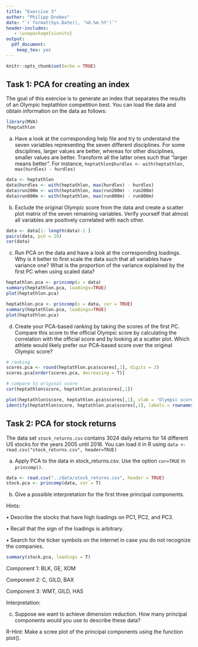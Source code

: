 ```yaml
---
title: "Exercise 3"
author: "Philipp Drebes"
date: "`r format(Sys.Date(), '%d.%m.%Y')`"
header-includes:
   - \usepackage{siunitx}
output:
  pdf_document:
    keep_tex: yes
---
```


```r
knitr::opts_chunk$set(echo = TRUE)
```

## Task 1: PCA for creating an index

The goal of this exercise is to generate an index that separates the results of an Olympic heptathlon competition best. You can load the data and obtain information on the data as follows:

```r
library(MVA)
?heptathlon
```

a) Have a look at the corresponding help file and try to understand the seven variables representing the seven different disciplines. For some disciplines, larger values are better, whereas for other disciplines, smaller values are better. Transform all the latter ones such that "larger means better". For instance, `heptathlon$hurdles <- with(heptathlon, max(hurdles) - hurdles)`

```r
data <- heptathlon
data$hurdles <- with(heptathlon, max(hurdles) - hurdles)
data$run200m <- with(heptathlon, max(run200m) - run200m)
data$run800m <- with(heptathlon, max(run800m) - run800m)
```

b) Exclude the original Olympic score from the data and create a scatter plot matrix of the seven remaining variables. Verify yourself that almost all variables are positively correlated with each other.

```r
data <- data[1: length(data)-1 ]
pairs(data, pch = 19)
cor(data)
```

c) Run PCA on the data and have a look at the corresponding loadings. Why is it better to first scale the data such that all variables have variance one? What is the proportion of the variance explained by the first PC when using scaled data?

```r
heptathlon.pca <- princomp(x = data)
summary(heptathlon.pca, loadings=TRUE)
plot(heptathlon.pca)

heptathlon.pca <- princomp(x = data, cor = TRUE)
summary(heptathlon.pca, loadings=TRUE)
plot(heptathlon.pca)
```

d) Create your PCA-based ranking by taking the scores of the first PC. Compare this score to the official Olympic score by calculating the correlation with the official score and by looking at a scatter plot. Which athlete would likely prefer our PCA-based score over the original Olympic score?

```r
# ranking
scores.pca <- round(heptathlon.pca$scores[,1], digits = 2)
scores.pca[order(scores.pca, decreasing = T)]

# compare to original score
cor(heptathlon$score, heptathlon.pca$scores[,1])

plot(heptathlon$score, heptathlon.pca$scores[,1], xlab = 'Olympic score', ylab = 'PCA score')
identify(heptathlon$score, heptathlon.pca$scores[,1], labels = rownames(heptathlon))
```

## Task 2: PCA for stock returns

The data set `stock_returns.csv` contains 3024 daily returns for 14 different US stocks for the years 2005 until 2016. You can load it in R using `data <- read.csv("stock_returns.csv", header=TRUE)`

a) Apply PCA to the data in stock_returns.csv. Use the option `cor=TRUE` in `princomp()`.

```r
data <- read.csv("../data/stock_returns.csv", header = TRUE)
stock.pca <- princomp(data, cor = T)
```

b) Give a possible interpretation for the first three principal components.

Hints:

• Describe the stocks that have high loadings on PC1, PC2, and PC3.

• Recall that the sign of the loadings is arbitrary.

• Search for the ticker symbols on the internet in case you do not recognize the companies.

```r
summary(stock.pca, loadings = T)
```

Component 1: BLK, GE, XOM

Component 2: C, GILD, BAX

Component 3: WMT, GILD, HAS

Interpretation:

c) Suppose we want to achieve dimension reduction. How many principal components would you use to describe these data?

R-Hint: Make a scree plot of the principal components using the function plot().

```r

```
